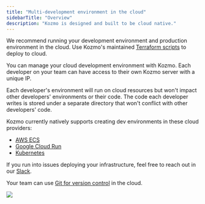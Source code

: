 ```yaml
---
title: "Multi-development environment in the cloud"
sidebarTitle: "Overview"
description: "Kozmo is designed and built to be cloud native."
---
```


We recommend running your development environment and production environment in
the cloud. Use Kozmo's maintained [Terraform scripts](https://github.com/kozmoai/kozmoai-terraform-templates)
to deploy to cloud.

You can manage your cloud development environment with Kozmo. Each developer on
your team can have access to their own Kozmo server with a unique IP.

Each developer's environment will run on cloud resources but won't impact other
developers' environments or their code. The code each developer writes is stored
under a separate directory that won't conflict with other developers' code.

Kozmo currently natively supports creating dev environments in these cloud providers:

* [AWS ECS](/production/developing-in-the-cloud/cloud-dev-environments/aws-ecs)
* [Google Cloud Run](/production/developing-in-the-cloud/cloud-dev-environments/cloud-run)
* [Kubernetes](/production/developing-in-the-cloud/cloud-dev-environments/kubernetes)

If you run into issues deploying your infrastructure, feel free to reach out in our
[Slack](https://www.kozmo.ai/chat).

Your team can use [Git for version control](/getting-started/setting-up-git) in the cloud.

<img src="https://github.com/kozmoai/assets/blob/main/multi-dev-cloud-env.jpg?raw=true" />

